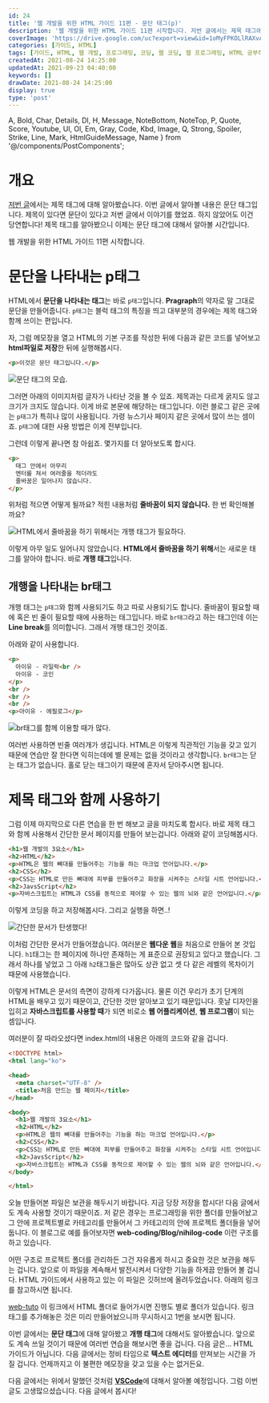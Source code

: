 ```yaml
---
id: 24
title: '웹 개발을 위한 HTML 가이드 11편 - 문단 태그(p)'
description: '웹 개발을 위한 HTML 가이드 11편 시작합니다. 저번 글에서는 제목 태그에 대해 알아봤습니다. 이번 글에서 알아볼 내용은 문단 태그입니다. 제목이 있다면 문단이 있다고 저번 글에서 이야기를 했었죠. 하지 않았어도 이건 당연합니다! 제목 태그를 알아봤으니 이제는 문단 태그에 대해서 알아볼 시간입니다. HTML에서 문단을 나타내는 태그는 바로 p태그입니다. Pragraph의 약자로 말 그대로 문단을 만들어줍니다. 블럭 태그의 특징을 띄고 대부분의 경우에는 제목 태그와 함께 쓰이는 편입니다.'
coverImage: 'https://drive.google.com/uc?export=view&id=1oMyFPKOLlRAXvAECYaUwZ_2l1Ub4hM4p'
categories: [가이드, HTML]
tags: [가이드, HTML, 웹 개발, 프로그래밍, 코딩, 웹 코딩, 웹 프로그래밍, HTML 공부하기, HTML 초보, p, 문단 태그]
createdAt: 2021-08-24 14:25:00
updatedAt: 2021-09-23 04:40:00
keywords: []
drawDate: 2021-08-24 14:25:00
display: true
type: 'post'
---
```


  A, Bold, Char, Details, Dl, H, Message, NoteBottom, NoteTop, P,
  Quote, Score, Youtube, Ul, Ol, Em, Gray, Code, Kbd, Image,
  Q, Strong, Spoiler, Strike, Line, Mark, HtmlGuideMessage, Name
} from '@/components/PostComponents';

<HtmlGuideMessage />

# 개요
[저번 글](/post/2021-07-19-01-heading-tags)에서는 제목 태그에 대해 알아봤습니다. 이번 글에서 알아볼 내용은 문단 태그입니다. 제목이 있다면 문단이 있다고 저번 글에서 이야기를 했었죠. 하지 않았어도 이건 당연합니다! 제목 태그를 알아봤으니 이제는 문단 태그에 대해서 알아볼 시간입니다.

웹 개발을 위한 HTML 가이드 11편 시작합니다.

# 문단을 나타내는 p태그
HTML에서 **문단을 나타내는 태그**는 바로 `p태그`입니다. **Pragraph**의 약자로 말 그대로 문단을 만들어줍니다. `p태그`는 블럭 태그의 특징을 띄고 대부분의 경우에는 제목 태그와 함께 쓰이는 편입니다.

자, 그럼 메모장을 열고 HTML의 기본 구조를 작성한 뒤에 다음과 같은 코드를 넣어보고 **html파일로 저장**한 뒤에 실행해봅시다.

```html
<p>이것은 문단 태그입니다.</p>
```

![문단 태그의 모습.](https://drive.google.com/uc?export=view&id=10Zlv6hDTbnt--eI1nb5NZfJq7HcEJ_Ph)

그러면 아래의 이미지처럼 글자가 나타난 것을 볼 수 있죠. 제목과는 다르게 굵지도 않고 크기가 크지도 않습니다. 이게 바로 본문에 해당하는 태그입니다. 이런 블로그 같은 곳에는 `p태그`가 특히나 많이 사용됩니다. 가령 뉴스기사 페이지 같은 곳에서 많이 쓰는 셈이죠. `p태그`에 대한 사용 방법은 이게 전부입니다.

그런데 이렇게 끝나면 참 아쉽죠. 몇가지를 더 알아보도록 합시다.

```html
<p>
  태그 안에서 아무리
  엔터를 쳐서 여러줄을 적더라도
  줄바꿈은 일어나지 않습니다.
</p>
```

위처럼 적으면 어떻게 될까요? 적힌 내용처럼 **줄바꿈이 되지 않습니다.** 한 번 확인해볼까요?

![HTML에서 줄바꿈을 하기 위해서는 개행 태그가 필요하다.](https://drive.google.com/uc?export=view&id=1CLay0oXiLdURobpRqFQBkJv041g3Z-ET)

이렇게 아무 일도 일어나지 않았습니다. **HTML에서 줄바꿈을 하기 위해**서는 새로운 태그를 알아야 합니다. 바로 **개행 태그**입니다.

## 개행을 나타내는 br태그
개행 태그는 `p태그`와 함께 사용되기도 하고 따로 사용되기도 합니다. 줄바꿈이 필요할 때에 혹은 빈 줄이 필요할 때에 사용하는 태그입니다. 바로 `br태그`라고 하는 태그인데 이는 **Line break**를 의미합니다. 그래서 개행 태그인 것이죠.

아래와 같이 사용합니다.

```html
<p>
  아이유 - 라일락<br />
  아이유 - 코인
</p>
<br />
<br />
<br />
<p>아이유 - 에필로그</p>
```

![br태그를 함께 이용할 때가 많다.](https://drive.google.com/uc?export=view&id=1u0HkwHrok_Dw6Na1zMl247zWvXN569Ag)

여러번 사용하면 빈줄 여러개가 생깁니다. HTML은 이렇게 직관적인 기능을 갖고 있기 때문에 연습만 잘 한다면 익히는데에 별 문제는 없을 것이라고 생각합니다. `br태그`는 닫는 태그가 없습니다. 홀로 닫는 태그이기 때문에 혼자서 닫아주시면 됩니다.

# 제목 태그와 함께 사용하기
그럼 이제 마지막으로 다른 연습을 한 번 해보고 글을 마치도록 합시다. 바로 제목 태그와 함께 사용해서 간단한 문서 페이지를 만들어 보는겁니다. 아래와 같이 코딩해봅시다.

```html
<h1>웹 개발의 3요소</h1>
<h2>HTML</h2>
<p>HTML은 웹의 뼈대를 만들어주는 기능을 하는 마크업 언어입니다.</p>
<h2>CSS</h2>
<p>CSS는 HTML로 만든 뼈대에 피부를 만들어주고 화장을 시켜주는 스타일 시트 언어입니다.</p>
<h2>JavsScript</h2>
<p>자바스크립트는 HTML과 CSS를 동적으로 제어할 수 있는 웹의 뇌와 같은 언어입니다.</p>
```

이렇게 코딩을 하고 저장해봅시다. 그리고 실행을 하면..!

![간단한 문서가 탄생했다!](https://drive.google.com/uc?export=view&id=12iiserJEHdTyDG-cK-2rybaFxk4mOzdg)

이처럼 간단한 문서가 만들어졌습니다. 여러분은 **웹다운 웹**을 처음으로 만들어 본 것입니다. `h1`태그는 한 페이지에 하나만 존재하는 게 표준으로 권장되고 있다고 했습니다. 그래서 하나를 넣었고 그 아래 `h2`태그들은 많아도 상관 없고 셋 다 같은 레벨의 목차이기 때문에 사용했습니다.

이렇게 HTML은 문서의 측면이 강하게 다가옵니다. 물론 이건 우리가 초기 단계의 HTML을 배우고 있기 때문이고, 간단한 것만 알아보고 있기 때문입니다. 훗날 디자인을 입히고 **자바스크립트를 사용할 때**가 되면 비로소 **웹 어플리케이션**, **웹 프로그램**이 되는 셈입니다.

<P>여러분이 잘 따라오셨다면 <Name>index.html</Name>의 내용은 아래의 코드와 같을 겁니다.</P>

```html file=index.html
<!DOCTYPE html>
<html lang="ko">

<head>
  <meta charset="UTF-8" />
  <title>처음 만드는 웹 페이지</title>
</head>

<body>
  <h1>웹 개발의 3요소</h1>
  <h2>HTML</h2>
  <p>HTML은 웹의 뼈대를 만들어주는 기능을 하는 마크업 언어입니다.</p>
  <h2>CSS</h2>
  <p>CSS는 HTML로 만든 뼈대에 피부를 만들어주고 화장을 시켜주는 스타일 시트 언어입니다.</p>
  <h2>JavsScript</h2>
  <p>자바스크립트는 HTML과 CSS를 동적으로 제어할 수 있는 웹의 뇌와 같은 언어입니다.</p>
</body>

</html>
```

오늘 만들어본 파일은 보관을 해두시기 바랍니다. 지금 당장 저장을 합시다! 다음 글에서도 계속 사용할 것이기 때문이죠. 저 같은 경우는 프로그래밍을 위한 폴더를 만들어놨고 그 안에 프로젝트별로 카테고리를 만들어서 그 카테고리의 안에 프로젝트 폴더들을 넣어둡니다. 이 블로그로 예를 들어보자면 **web-coding/Blog/nihilog-code** 이런 구조를 하고 있습니다.

어떤 구조로 프로젝트 폴더를 관리하든 그건 자유롭게 하시고 중요한 것은 보관을 해두는 겁니다. 앞으로 이 파일을 계속해서 발전시켜서 다양한 기능을 하게끔 만들어 볼 겁니다. HTML 가이드에서 사용하고 있는 이 파일은 깃허브에 올려두었습니다. 아래의 링크를 참고하시면 됩니다.

<P><A type='normal' href='https://github.com/nihil-programming-guide/web-tuto'>web-tuto</A> 이 링크에서 HTML 폴더로 들어가시면 진행도 별로 폴더가 있습니다. 링크 태그를 추가해놓은 것은 미리 만들어놨으니까 무시하시고 1번을 보시면 됩니다.</P>

<Line />

이번 글에서는 **문단 태그**에 대해 알아봤고 **개행 태그**에 대해서도 알아봤습니다. 앞으로도 계속 쓰일 것이기 때문에 여러번 연습을 해보시면 좋을 겁니다. 다음 글은... HTML 가이드가 아닙니다. 다음 글에서는 정비 타임으로 **텍스트 에디터**를 만져보는 시간을 가질 겁니다. 언제까지고 이 불편한 메모장을 갖고 있을 수는 없거든요.

다음 글에서는 위에서 말했던 것처럼 <Strong><A type='normal' href='https://code.visualstudio.com/'>VSCode</A></Strong>에 대해서 알아볼 예정입니다. 그럼 이번 글도 고생많으셨습니다. 다음 글에서 봅시다!
